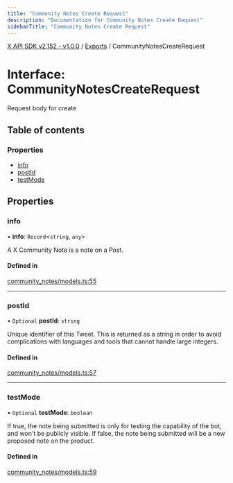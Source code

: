 ```yaml
---
title: "Community Notes Create Request"
description: "Documentation for Community Notes Create Request"
sidebarTitle: "Community Notes Create Request"
---
```


[X API SDK v2.152 - v1.0.0](../README.md) / [Exports](../modules.md) / CommunityNotesCreateRequest

# Interface: CommunityNotesCreateRequest

Request body for create

## Table of contents

### Properties

- [info](CommunityNotesCreateRequest.md#info)
- [postId](CommunityNotesCreateRequest.md#postid)
- [testMode](CommunityNotesCreateRequest.md#testmode)

## Properties

### info

• **info**: `Record`\<`string`, `any`\>

A X Community Note is a note on a Post.

#### Defined in

[community_notes/models.ts:55](https://github.com/xdevplatform/xdk/blob/ad4172ef5f68f089e0f077a190b271016dd35bf7/xdk/typescript/src/community_notes/models.ts#L55)

___

### postId

• `Optional` **postId**: `string`

Unique identifier of this Tweet. This is returned as a string in order to avoid complications with languages and tools that cannot handle large integers.

#### Defined in

[community_notes/models.ts:57](https://github.com/xdevplatform/xdk/blob/ad4172ef5f68f089e0f077a190b271016dd35bf7/xdk/typescript/src/community_notes/models.ts#L57)

___

### testMode

• `Optional` **testMode**: `boolean`

If true, the note being submitted is only for testing the capability of the bot, and won't be publicly visible. If false, the note being submitted will be a new proposed note on the product.

#### Defined in

[community_notes/models.ts:59](https://github.com/xdevplatform/xdk/blob/ad4172ef5f68f089e0f077a190b271016dd35bf7/xdk/typescript/src/community_notes/models.ts#L59)
